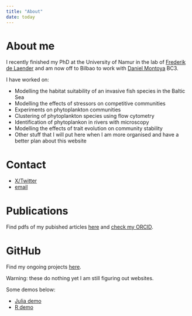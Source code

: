 ```yaml
---
title: "About"
date: today
---
```


# About me

I recently finished my PhD at the University of Namur in the lab of [Frederik de Laender](https://eccology.eu/) and am now off to Bilbao to work with [Daniel Montoya](https://danielmontoyalab.com/) BC3. 

I have worked on:

- Modelling the habitat suitability of an invasive fish species in the Baltic Sea
- Modelling the effects of stressors on competitive communities
- Experiments on phytoplankton communities
- Clustering of phytoplankton species using flow cytometry
- Identification of phytoplankon in rivers with microscopy
- Modelling the effects of trait evolution on community stability
- Other stuff that I will put here when I am more organised and have a better plan about this website

# Contact

- [X/Twitter](https://twitter.com/sciencey_mark)
- [email](mailto:mark.j.holmes.95@gmail.com)

# Publications

Find pdfs of my pubished articles [here](articles.qmd) and [check my ORCID](https://orcid.org/0000-0002-0273-0483).

# GitHub

Find my ongoing projects [here](https://github.com/markjholmes).

::: {.callout-warning collapse="true" title="Code demos"}

Warning: these do nothing yet I am still figuring out websites.

Some demos below:

- [Julia demo](julia-demo.qmd)
- [R demo](r-demo.qmd)

:::
